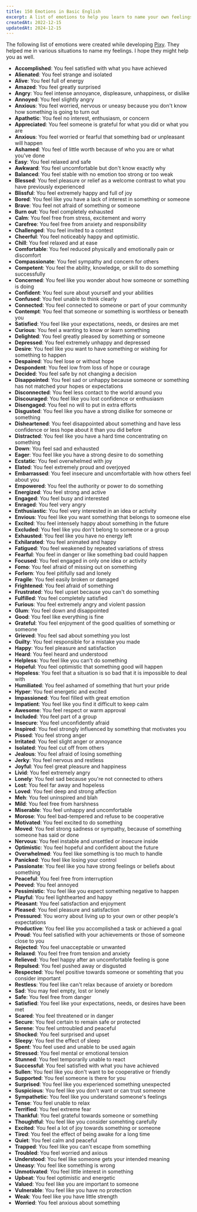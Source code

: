 ```yaml
---
title: 150 Emotions in Basic English
excerpt: A list of emotions to help you learn to name your own feelings.
createdAt: 2022-12-15
updatedAt: 2024-12-15
---
```


The following list of emotions were created while developing [Pixy](https://pixy.day). They helped me in various situations to name my feelings. I hope they might help you as well. 

- **Accomplished**: You feel satisfied with what you have achieved
- **Alienated**: You feel strange and isolated
- **Alive**: You feel full of energy
- **Amazed**: You feel greatly surprised
- **Angry**: You feel intense annoyance, displeasure, unhappiness, or dislike
- **Annoyed**: You feel slightly angry
- **Anxious**: You feel worried, nervous or uneasy because you don't know how something is going to turn out
- **Apathetic**: You feel no interest, enthusiasm, or concern
- **Appreciated**: You feel someone is grateful for what you did or what you are
- **Anxious**: You feel worried or fearful that something bad or unpleasant will happen
- **Ashamed**: You feel of little worth because of who you are or what you've done
- **Easy**: You feel relaxed and safe
- **Awkward**: You feel uncomfortable but don't know exactly why
- **Balanced**: You feel stable with no emotion too strong or too weak
- **Blessed**: You feel pleasure or relief as a welcome contrast to what you have previously experienced
- **Blissful**: You feel extremely happy and full of joy
- **Bored**: You feel like you have a lack of interest in something or someone
- **Brave**: You feel not afraid of something or someone
- **Burn out**: You feel completely exhausted
- **Calm**: You feel free from stress, excitement and worry
- **Carefree**: You feel free from anxiety and responsibility
- **Challenged**: You feel invited to a contest
- **Cheerful**: You feel noticeably happy and optimistic.
- **Chill**: You feel relaxed and at ease
- **Comfortable**: You feel reduced physically and emotionally pain or discomfort
- **Compassionate**: You feel sympathy and concern for others
- **Competent**: You feel the ability, knowledge, or skill to do something successfully
- **Concerned**: You feel like you wonder about how someone or something is doing
- **Confident**: You feel sure about yourself and your abilities
- **Confused**: You feel unable to think clearly
- **Connected**: You feel connected to someone or part of your community
- **Contempt**: You feel that someone or something is worthless or beneath you
- **Satisfied**: You feel like your expectations, needs, or desires are met
- **Curious**: You feel a wanting to know or learn something
- **Delighted**: You feel greatly pleased by something or someone
- **Depressed**: You feel extremely unhappy and depressed
- **Desire**: You feel like you want to have something or wishing for something to happen
- **Despaired**: You feel lose or without hope
- **Despondent**: You feel low from loss of hope or courage
- **Decided**: You feel safe by not changing a decision
- **Disappointed**: You feel sad or unhappy because someone or something has not matched your hopes or expectations
- **Disconnected**: You feel less contact to the world around you
- **Discouraged**: You feel like you lost confidence or enthusiasm
- **Disengaged**: You feel no will to put in extra efforts
- **Disgusted**: You feel like you have a strong dislike for someone or something
- **Disheartened**: You feel disappointed about something and have less confidence or less hope about it than you did before
- **Distracted**: You feel like you have a hard time concentrating on something
- **Down**: You feel sad and exhausted
- **Eager**: You feel like you have a strong desire to do something
- **Ecstatic**: You feel overwhelmed with joy
- **Elated**: You feel extremely proud and overjoyed
- **Embarrassed**: You feel insecure and uncomfortable with how others feel about you
- **Empowered**: You feel the authority or power to do something
- **Energized**: You feel strong and active
- **Engaged**: You feel busy and interested
- **Enraged**: You feel very angry
- **Enthusiastic**: You feel very interested in an idea or activity
- **Envious**: You feel like you want something that belongs to someone else
- **Excited**: You feel intensely happy about something in the future
- **Excluded**: You feel like you don't belong to someone or a group
- **Exhausted**: You feel like you have no energy left
- **Exhilarated**: You feel animated and happy
- **Fatigued**: You feel weakened by repeated variations of stress
- **Fearful**: You feel in danger or like something bad could happen
- **Focused**: You feel engaged in only one idea or activity
- **Fomo**: You feel afraid of missing out on something
- **Forlorn**: You feel pitifully sad and lonely
- **Fragile**: You feel easily broken or damaged
- **Frightened**: You feel afraid of something
- **Frustrated**: You feel upset because you can't do something
- **Fulfilled**: You feel completely satisfied
- **Furious**: You feel extremely angry and violent passion
- **Glum**: You feel down and disappointed
- **Good**: You feel like everything is fine
- **Grateful**: You feel enjoyment of the good qualities of something or someone
- **Grieved**: You feel sad about something you lost
- **Guilty**: You feel responsible for a mistake you made
- **Happy**: You feel pleasure and satisfaction
- **Heard**: You feel heard and understood
- **Helpless**: You feel like you can't do something
- **Hopeful**: You feel optimistic that something good will happen
- **Hopeless**: You feel that a situation is so bad that it is impossible to deal with
- **Humiliated**: You feel ashamed of something that hurt your pride
- **Hyper**: You feel energetic and excited
- **Impassioned**: You feel filled with great emotion
- **Impatient**: You feel like you find it difficult to keep calm
- **Awesome**: You feel respect or warm approval
- **Included**: You feel part of a group
- **Insecure**: You feel unconfidently afraid
- **Inspired**: You feel strongly influenced by something that motivates you
- **Pissed**: You feel strong anger
- **Irritated**: You feel slight anger or annoyance
- **Isolated**: You feel cut off from others
- **Jealous**: You feel afraid of losing something
- **Jerky**: You feel nervous and restless
- **Joyful**: You feel great pleasure and happiness
- **Livid**: You feel extremely angry
- **Lonely**: You feel sad because you're not connected to others
- **Lost**: You feel far away and hopeless
- **Loved**: You feel deep and strong affection
- **Meh**: You feel uninspired and blah
- **Mild**: You feel free from harshness
- **Miserable**: You feel unhappy and uncomfortable
- **Morose**: You feel bad-tempered and refuse to be cooperative
- **Motivated**: You feel excited to do something
- **Moved**: You feel strong sadness or sympathy, because of something someone has said or done
- **Nervous**: You feel instable and unsettled or insecure inside
- **Optimistic**: You feel hopeful and confident about the future
- **Overwhelmed**: You feel like something is too much to handle
- **Panicked**: You feel like losing your control
- **Passionate**: You feel like you have strong feelings or beliefs about something
- **Peaceful**: You feel free from interruption
- **Peeved**: You feel annoyed
- **Pessimistic**: You feel like you expect something negative to happen
- **Playful**: You feel lighthearted and happy
- **Pleasant**: You feel satisfaction and enjoyment
- **Pleased**: You feel pleasure and satisfaction
- **Pressured**: You worry about living up to your own or other people's expectations
- **Productive**: You feel like you accomplished a task or achieved a goal
- **Proud**: You feel satisfied with your achievements or those of someone close to you
- **Rejected**: You feel unacceptable or unwanted
- **Relaxed**: You feel free from tension and anxiety
- **Relieved**: You feel happy after an uncomfortable feeling is gone
- **Repulsed**: You feel pushed away or disgusted
- **Respected**: You feel positive towards someone or somehting that you consider important
- **Restless**: You feel like can't relax because of anxiety or boredom
- **Sad**: You may feel empty, lost or lonely
- **Safe**: You feel free from danger
- **Satisfied**: You feel like your expectations, needs, or desires have been met
- **Scared**: You feel threatened or in danger
- **Secure**: You feel certain to remain safe or protected
- **Serene**: You feel untroubled and peaceful
- **Shocked**: You feel surprised and upset
- **Sleepy**: You feel the effect of sleep
- **Spent**: You feel used and unable to be used again
- **Stressed**: You feel mental or emotional tension
- **Stunned**: You feel temporarily unable to react
- **Successful**: You feel satisfied with what you have achieved
- **Sullen**: You feel like you don't want to be cooperative or friendly
- **Supported**: You feel someone is there for you
- **Surprised**: You feel like you experienced something unexpected
- **Suspicious**: You feel like you don't want or can trust someone
- **Sympathetic**: You feel like you understand someone's feelings
- **Tense**: You feel unable to relax
- **Terrified**: You feel extreme fear
- **Thankful**: You feel grateful towards someone or something
- **Thoughtful**: You feel like you consider somehting carefully
- **Excited**: You feel a lot of joy towards something or someone
- **Tired**: You feel the effect of being awake for a long time
- **Quiet**: You feel calm and peaceful
- **Trapped**: You feel like you can't escape from something
- **Troubled**: You feel worried and axious
- **Understood**: You feel like someone gets your intended meaning
- **Uneasy**: You feel like something is wrong
- **Unmotivated**: You feel little interest in something
- **Upbeat**: You feel optimistic and energetic
- **Valued**: You feel like you are important to someone
- **Vulnerable**: You feel like you have no protection
- **Weak**: You feel like you have little strength
- **Worried**: You feel anxious about something
